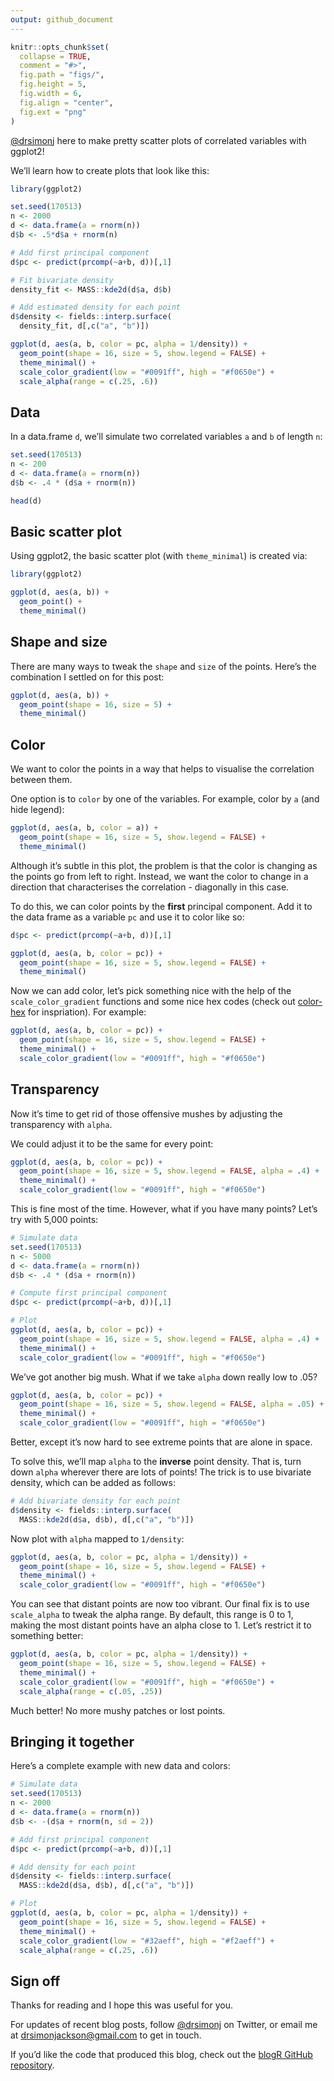 ```yaml
---
output: github_document
---
```


```r
knitr::opts_chunk$set(
  collapse = TRUE,
  comment = "#>",
  fig.path = "figs/",
  fig.height = 5,
  fig.width = 6,
  fig.align = "center",
  fig.ext = "png"
)
```

[\@drsimonj](https://twitter.com/drsimonj) here to make pretty scatter plots of correlated variables with ggplot2!

We'll learn how to create plots that look like this:

```r
library(ggplot2)

set.seed(170513)
n <- 2000
d <- data.frame(a = rnorm(n))
d$b <- .5*d$a + rnorm(n)

# Add first principal component
d$pc <- predict(prcomp(~a+b, d))[,1]

# Fit bivariate density
density_fit <- MASS::kde2d(d$a, d$b)

# Add estimated density for each point
d$density <- fields::interp.surface(
  density_fit, d[,c("a", "b")])

ggplot(d, aes(a, b, color = pc, alpha = 1/density)) +
  geom_point(shape = 16, size = 5, show.legend = FALSE) +
  theme_minimal() +
  scale_color_gradient(low = "#0091ff", high = "#f0650e") +
  scale_alpha(range = c(.25, .6))
```

## Data

In a data.frame `d`, we'll simulate two correlated variables `a` and `b` of length `n`:

```r
set.seed(170513)
n <- 200
d <- data.frame(a = rnorm(n))
d$b <- .4 * (d$a + rnorm(n))

head(d)
```

## Basic scatter plot

Using ggplot2, the basic scatter plot (with `theme_minimal`) is created via:

```r
library(ggplot2)

ggplot(d, aes(a, b)) +
  geom_point() +
  theme_minimal()
```

## Shape and size

There are many ways to tweak the `shape` and `size` of the points. Here's the combination I settled on for this post:

```r
ggplot(d, aes(a, b)) +
  geom_point(shape = 16, size = 5) +
  theme_minimal()
```

## Color

We want to color the points in a way that helps to visualise the correlation between them.

One option is to `color` by one of the variables. For example, color by `a` (and hide legend):

```r
ggplot(d, aes(a, b, color = a)) +
  geom_point(shape = 16, size = 5, show.legend = FALSE) +
  theme_minimal()
```

Although it's subtle in this plot, the problem is that the color is changing as the points go from left to right. Instead, we want the color to change in a direction that characterises the correlation - diagonally in this case.

To do this, we can color points by the **first** principal component. Add it to the data frame as a variable `pc` and use it to color like so:

```r
d$pc <- predict(prcomp(~a+b, d))[,1]

ggplot(d, aes(a, b, color = pc)) +
  geom_point(shape = 16, size = 5, show.legend = FALSE) +
  theme_minimal()
```

Now we can add color, let's pick something nice with the help of the `scale_color_gradient` functions and some nice hex codes (check out [color-hex](http://www.color-hex.com/) for inspriation). For example:

```r
ggplot(d, aes(a, b, color = pc)) +
  geom_point(shape = 16, size = 5, show.legend = FALSE) +
  theme_minimal() +
  scale_color_gradient(low = "#0091ff", high = "#f0650e")
```

## Transparency

Now it's time to get rid of those offensive mushes by adjusting the transparency with `alpha`.

We could adjust it to be the same for every point:

```r
ggplot(d, aes(a, b, color = pc)) +
  geom_point(shape = 16, size = 5, show.legend = FALSE, alpha = .4) +
  theme_minimal() +
  scale_color_gradient(low = "#0091ff", high = "#f0650e")
```

This is fine most of the time. However, what if you have many points? Let's try with 5,000 points:

```r
# Simulate data
set.seed(170513)
n <- 5000
d <- data.frame(a = rnorm(n))
d$b <- .4 * (d$a + rnorm(n))

# Compute first principal component
d$pc <- predict(prcomp(~a+b, d))[,1]

# Plot
ggplot(d, aes(a, b, color = pc)) +
  geom_point(shape = 16, size = 5, show.legend = FALSE, alpha = .4) +
  theme_minimal() +
  scale_color_gradient(low = "#0091ff", high = "#f0650e")
```

We've got another big mush. What if we take `alpha` down really low to .05?

```r
ggplot(d, aes(a, b, color = pc)) +
  geom_point(shape = 16, size = 5, show.legend = FALSE, alpha = .05) +
  theme_minimal() +
  scale_color_gradient(low = "#0091ff", high = "#f0650e")
```

Better, except it's now hard to see extreme points that are alone in space.

To solve this, we'll map `alpha` to the **inverse** point density. That is, turn down `alpha` wherever there are lots of points! The trick is to use bivariate density, which can be added as follows:

```r
# Add bivariate density for each point
d$density <- fields::interp.surface(
  MASS::kde2d(d$a, d$b), d[,c("a", "b")])
```

Now plot with `alpha` mapped to `1/density`:

```r
ggplot(d, aes(a, b, color = pc, alpha = 1/density)) +
  geom_point(shape = 16, size = 5, show.legend = FALSE) +
  theme_minimal() +
  scale_color_gradient(low = "#0091ff", high = "#f0650e")
```

You can see that distant points are now too vibrant. Our final fix is to use `scale_alpha` to tweak the alpha range. By default, this range is 0 to 1, making the most distant points have an alpha close to 1. Let's restrict it to something better:

```r
ggplot(d, aes(a, b, color = pc, alpha = 1/density)) +
  geom_point(shape = 16, size = 5, show.legend = FALSE) +
  theme_minimal() +
  scale_color_gradient(low = "#0091ff", high = "#f0650e") +
  scale_alpha(range = c(.05, .25))
```

Much better! No more mushy patches or lost points.

## Bringing it together

Here's a complete example with new data and colors:

```r
# Simulate data
set.seed(170513)
n <- 2000
d <- data.frame(a = rnorm(n))
d$b <- -(d$a + rnorm(n, sd = 2))

# Add first principal component
d$pc <- predict(prcomp(~a+b, d))[,1]

# Add density for each point
d$density <- fields::interp.surface(
  MASS::kde2d(d$a, d$b), d[,c("a", "b")])

# Plot
ggplot(d, aes(a, b, color = pc, alpha = 1/density)) +
  geom_point(shape = 16, size = 5, show.legend = FALSE) +
  theme_minimal() +
  scale_color_gradient(low = "#32aeff", high = "#f2aeff") +
  scale_alpha(range = c(.25, .6))
```

## Sign off

Thanks for reading and I hope this was useful for you.

For updates of recent blog posts, follow [\@drsimonj](https://twitter.com/drsimonj) on Twitter, or email me at <drsimonjackson@gmail.com> to get in touch.

If you'd like the code that produced this blog, check out the [blogR GitHub repository](https://github.com/drsimonj/blogR).